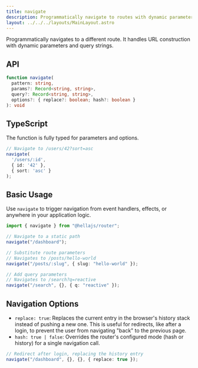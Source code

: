 ```yaml
---
title: navigate
description: Programmatically navigate to routes with dynamic parameters, query strings, and history control.
layout: ../../../layouts/MainLayout.astro
---
```


Programmatically navigates to a different route. It handles URL construction with dynamic parameters and query strings.

## API

```typescript
function navigate(
  pattern: string,
  params?: Record<string, string>,
  query?: Record<string, string>,
  options?: { replace?: boolean; hash?: boolean }
): void
```

## TypeScript

The function is fully typed for parameters and options.

```typescript
// Navigate to /users/42?sort=asc
navigate(
  '/users/:id', 
  { id: '42' }, 
  { sort: 'asc' }
);
```

## Basic Usage

Use `navigate` to trigger navigation from event handlers, effects, or anywhere in your application logic.

```typescript
import { navigate } from "@hellajs/router";

// Navigate to a static path
navigate("/dashboard");

// Substitute route parameters
// Navigates to /posts/hello-world
navigate("/posts/:slug", { slug: "hello-world" });

// Add query parameters
// Navigates to /search?q=reactive
navigate("/search", {}, { q: "reactive" });
```

## Navigation Options

- `replace: true`: Replaces the current entry in the browser's history stack instead of pushing a new one. This is useful for redirects, like after a login, to prevent the user from navigating "back" to the previous page.
- `hash: true | false`: Overrides the router's configured mode (hash or history) for a single navigation call.

```typescript
// Redirect after login, replacing the history entry
navigate("/dashboard", {}, {}, { replace: true });
```